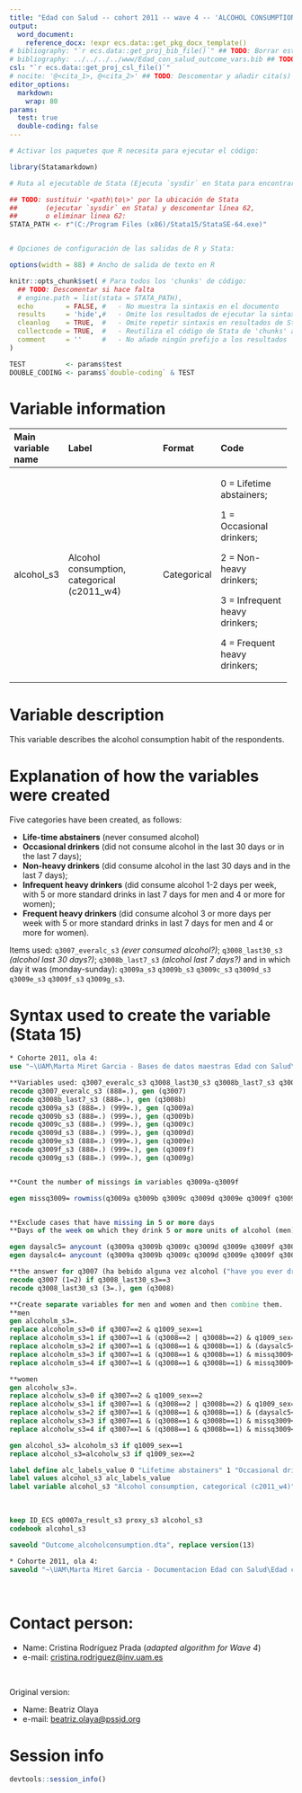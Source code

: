 ```yaml
---
title: "Edad con Salud -- cohort 2011 -- wave 4 -- 'ALCOHOL CONSUMPTION'" 
output:
  word_document:
    reference_docx: !expr ecs.data::get_pkg_docx_template()
# bibliography: "`r ecs.data::get_proj_bib_file()`" ## TODO: Borrar esta línea, O BIEN deescomentar esta línea y borrar siguiente UNA VEZ completo el documento
# bibliography: ../../../../www/Edad_con_salud_outcome_vars.bib ## TODO: Descomentar esta línea SI se utiliza el gestor bibliográfico, en otro caso BORRAR esta línea
csl: "`r ecs.data::get_proj_csl_file()`"
# nocite: '@<cita_1>, @<cita_2>' ## TODO: Descomentar y añadir cita(s) o borrar campo
editor_options: 
  markdown:
    wrap: 80
params:
  test: true
  double-coding: false
---
```


```r
# Activar los paquetes que R necesita para ejecutar el código:

library(Statamarkdown)

# Ruta al ejecutable de Stata (Ejecuta `sysdir` en Stata para encontrar la ruta)

## TODO: sustituir '<path\to\>' por la ubicación de Stata
##       (ejecutar `sysdir` en Stata) y descomentar línea 62,
##       o eliminar linea 62:
STATA_PATH <- r"(C:/Program Files (x86)/Stata15/StataSE-64.exe)"


# Opciones de configuración de las salidas de R y Stata:

options(width = 88) # Ancho de salida de texto en R

knitr::opts_chunk$set( # Para todos los 'chunks' de código:
  ## TODO: Descomentar si hace falta
  # engine.path = list(stata = STATA_PATH),
  echo        = FALSE, #   - No muestra la sintaxis en el documento
  results     = 'hide',#   - Omite los resultados de ejecutar la sintaxis
  cleanlog    = TRUE,  #   - Omite repetir sintaxis en resultados de Stata
  collectcode = TRUE,  #   - Reutiliza el código de Stata de 'chunks' anteriores
  comment     = ''     #   - No añade ningún prefijo a los resultados
)

TEST          <- params$test
DOUBLE_CODING <- params$`double-coding` & TEST
```

# Variable information

+--------------------+---------------------------------------------+-------------+--------------------------------+
| Main variable name | Label                                       | Format      | Code                           |
+:===================+:============================================+:============+:===============================+
| alcohol_s3         | Alcohol consumption, categorical (c2011_w4) | Categorical | 0 = Lifetime abstainers;       |
|                    |                                             |             |                                |
|                    |                                             |             | 1 = Occasional drinkers;       |
|                    |                                             |             |                                |
|                    |                                             |             | 2 = Non-heavy drinkers;        |
|                    |                                             |             |                                |
|                    |                                             |             | 3 = Infrequent heavy drinkers; |
|                    |                                             |             |                                |
|                    |                                             |             | 4 = Frequent heavy drinkers;   |
+--------------------+---------------------------------------------+-------------+--------------------------------+

# Variable description

This variable describes the alcohol consumption habit of the respondents.

# Explanation of how the variables were created

Five categories have been created, as follows:

-   **Life-time abstainers** (never consumed alcohol) 
- **Occasional drinkers** (did not consume alcohol in the last 30 days or in the
last 7 days);
-   **Non-heavy drinkers** (did consume alcohol in the last 30 days and in 
the last 7 days);
-   **Infrequent heavy drinkers** (did consume alcohol 1-2 days per week, with 
5 or more standard drinks in last 7 days for men and 4 or more for women);
-   **Frequent heavy drinkers** (did consume alcohol 3 or more days per week 
with 5 or more standard drinks in last 7 days for men and 4 or more for women).

Items used: `q3007_everalc_s3` _(ever consumed alcohol?)_; `q3008_last30_s3` 
_(alcohol last 30 days?)_; `q3008b_last7_s3` _(alcohol last 7 days?)_ and in which
day it was (monday-sunday): `q3009a_s3` `q3009b_s3` `q3009c_s3` `q3009d_s3` 
`q3009e_s3` `q3009f_s3` `q3009g_s3`.


# Syntax used to create the variable (Stata 15)

```stata
* Cohorte 2011, ola 4:
use "~\UAM\Marta Miret Garcia - Bases de datos maestras Edad con Salud\Ola_4\Cohorte 2011\rawdata_c2011w4.dta"
```

```stata
**Variables used: q3007_everalc_s3 q3008_last30_s3 q3008b_last7_s3 q3009a_s3 q3009b_s3 q3009c_s3 q3009d_s3 q3009e_s3 q3009f_s3 q3009g_s3**
recode q3007_everalc_s3 (888=.), gen (q3007)
recode q3008b_last7_s3 (888=.), gen (q3008b)
recode q3009a_s3 (888=.) (999=.), gen (q3009a)
recode q3009b_s3 (888=.) (999=.), gen (q3009b)
recode q3009c_s3 (888=.) (999=.), gen (q3009c)
recode q3009d_s3 (888=.) (999=.), gen (q3009d)
recode q3009e_s3 (888=.) (999=.), gen (q3009e)
recode q3009f_s3 (888=.) (999=.), gen (q3009f)
recode q3009g_s3 (888=.) (999=.), gen (q3009g)


**Count the number of missings in variables q3009a-q3009f

egen missq3009= rowmiss(q3009a q3009b q3009c q3009d q3009e q3009f q3009g)


**Exclude cases that have missing in 5 or more days
**Days of the week on which they drink 5 or more units of alcohol (men) and 4 or more units of alcohol (women)

egen daysalc5= anycount (q3009a q3009b q3009c q3009d q3009e q3009f q3009g), v(5/40)
egen daysalc4= anycount (q3009a q3009b q3009c q3009d q3009e q3009f q3009g), v(4/40)

**the answer for q3007 (ha bebido alguna vez alcohol ("have you ever drunk alcohol")) it will be "no" if in q3008 they answer that they have "never drank" (“nunca han bebido”)
recode q3007 (1=2) if q3008_last30_s3==3
recode q3008_last30_s3 (3=.), gen (q3008)

**Create separate variables for men and women and then combine them.
**men
gen alcoholm_s3=. 
replace alcoholm_s3=0 if q3007==2 & q1009_sex==1
replace alcoholm_s3=1 if q3007==1 & (q3008==2 | q3008b==2) & q1009_sex==1
replace alcoholm_s3=2 if q3007==1 & (q3008==1 & q3008b==1) & (daysalc5<1) & q1009_sex==1
replace alcoholm_s3=3 if q3007==1 & (q3008==1 & q3008b==1) & missq3009<5 & (daysalc5>0 & daysalc5<3)  & q1009_sex==1
replace alcoholm_s3=4 if q3007==1 & (q3008==1 & q3008b==1) & missq3009<5 & (daysalc5>2) & q1009_sex==1

**women
gen alcoholw_s3=. 
replace alcoholw_s3=0 if q3007==2 & q1009_sex==2
replace alcoholw_s3=1 if q3007==1 & (q3008==2 | q3008b==2) & q1009_sex==2
replace alcoholw_s3=2 if q3007==1 & (q3008==1 & q3008b==1) & (daysalc5<1) & q1009_sex==2
replace alcoholw_s3=3 if q3007==1 & (q3008==1 & q3008b==1) & missq3009<5 & (daysalc4>0 & daysalc4<3)  & q1009_sex==2
replace alcoholw_s3=4 if q3007==1 & (q3008==1 & q3008b==1) & missq3009<5 & (daysalc4>2) & q1009_sex==2

gen alcohol_s3= alcoholm_s3 if q1009_sex==1
replace alcohol_s3=alcoholw_s3 if q1009_sex==2

label define alc_labels_value 0 "Lifetime abstainers" 1 "Occasional drinkers" 2 "Non-heavy drinkers" 3 "Infrequent heavy drinkers" 4 "Frequent heavy drinkers"
label values alcohol_s3 alc_labels_value
label variable alcohol_s3 "Alcohol consumption, categorical (c2011_w4)"
```

<br> 

```stata
keep ID_ECS q0007a_result_s3 proxy_s3 alcohol_s3
codebook alcohol_s3
```

```stata
saveold "Outcome_alcoholconsumption.dta", replace version(13)
```

```stata
* Cohorte 2011, ola 4:
saveold "~\UAM\Marta Miret Garcia - Documentacion Edad con Salud\Edad con salud - Ola 4\Outcomes\Cohorte 2011\Outcome datasets\Outcome_<variable>_<qualifier>.dta", replace version(13)
```

<br>

# Contact person:

-   Name: Cristina Rodríguez Prada (_adapted algorithm for Wave 4_)
-   e-mail: [cristina.rodriguez@inv.uam.es](mailto:cristina.rodriguez@inv.uam.es){.email}

<br>


Original version:

-   Name: Beatriz Olaya
-   e-mail: [beatriz.olaya@pssjd.org](mailto:beatriz.olaya@pssjd.org){.email}


\newpage

# Session info

```r
devtools::session_info()
```
